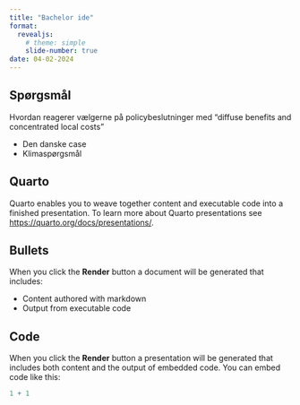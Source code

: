 ```yaml
---
title: "Bachelor ide"
format:
  revealjs:
    # theme: simple
    slide-number: true
date: 04-02-2024
---
```


## Spørgsmål

::: {.callout icon="false"}
Hvordan reagerer vælgerne på policybeslutninger med "diffuse benefits and concentrated local costs"
:::

-   Den danske case
-   Klimaspørgsmål

## Quarto

Quarto enables you to weave together content and executable code into a finished presentation. To learn more about Quarto presentations see <https://quarto.org/docs/presentations/>.

## Bullets

When you click the **Render** button a document will be generated that includes:

-   Content authored with markdown
-   Output from executable code

## Code

When you click the **Render** button a presentation will be generated that includes both content and the output of embedded code. You can embed code like this:

```r
1 + 1
```
